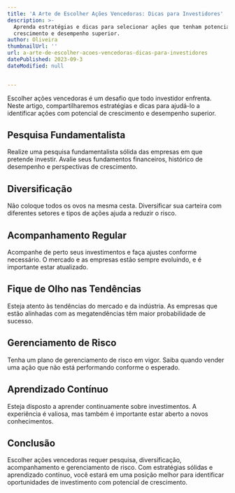 ```yaml
---
title: 'A Arte de Escolher Ações Vencedoras: Dicas para Investidores'
description: >-
  Aprenda estratégias e dicas para selecionar ações que tenham potencial de
  crescimento e desempenho superior.
author: Oliveira
thumbnailUrl: ''
url: a-arte-de-escolher-acoes-vencedoras-dicas-para-investidores
datePublished: 2023-09-3
dateModified: null


---
```


Escolher ações vencedoras é um desafio que todo investidor enfrenta. Neste artigo, compartilharemos estratégias e dicas para ajudá-lo a identificar ações com potencial de crescimento e desempenho superior.

## Pesquisa Fundamentalista

Realize uma pesquisa fundamentalista sólida das empresas em que pretende investir. Avalie seus fundamentos financeiros, histórico de desempenho e perspectivas de crescimento.

## Diversificação

Não coloque todos os ovos na mesma cesta. Diversificar sua carteira com diferentes setores e tipos de ações ajuda a reduzir o risco.

## Acompanhamento Regular

Acompanhe de perto seus investimentos e faça ajustes conforme necessário. O mercado e as empresas estão sempre evoluindo, e é importante estar atualizado.

## Fique de Olho nas Tendências

Esteja atento às tendências do mercado e da indústria. As empresas que estão alinhadas com as megatendências têm maior probabilidade de sucesso.

## Gerenciamento de Risco

Tenha um plano de gerenciamento de risco em vigor. Saiba quando vender uma ação que não está performando conforme o esperado.

## Aprendizado Contínuo

Esteja disposto a aprender continuamente sobre investimentos. A experiência é valiosa, mas também é importante estar aberto a novos conhecimentos.

## Conclusão

Escolher ações vencedoras requer pesquisa, diversificação, acompanhamento e gerenciamento de risco. Com estratégias sólidas e aprendizado contínuo, você estará em uma posição melhor para identificar oportunidades de investimento com potencial de crescimento.

